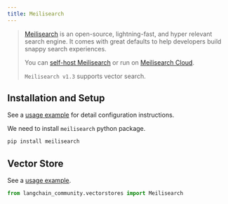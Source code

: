 ```yaml
---
title: Meilisearch
---
```


> [Meilisearch](https://meilisearch.com) is an open-source, lightning-fast, and hyper
> relevant search engine.
> It comes with great defaults to help developers build snappy search experiences.
>
> You can [self-host Meilisearch](https://www.meilisearch.com/docs/learn/getting_started/installation#local-installation)
> or run on [Meilisearch Cloud](https://www.meilisearch.com/pricing).
>
>`Meilisearch v1.3` supports vector search.

## Installation and Setup

See a [usage example](/oss/integrations/vectorstores/meilisearch) for detail configuration instructions.


We need to install `meilisearch` python package.

```bash
pip install meilisearch
```

## Vector Store

See a [usage example](/oss/integrations/vectorstores/meilisearch).

```python
from langchain_community.vectorstores import Meilisearch
```
